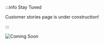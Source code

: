:::info Stay Tuned

Customer stories page is under construction!

:::

![Coming Soon](/img/under_construction.svg)

